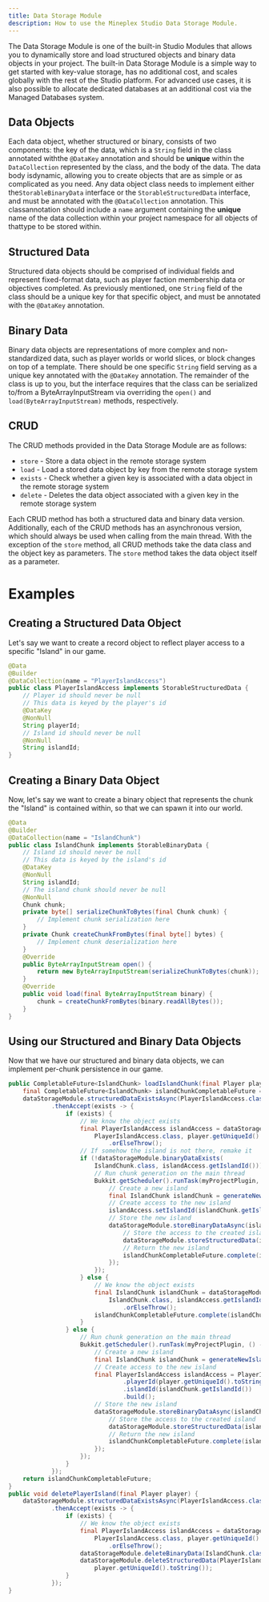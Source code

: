 ```yaml
---
title: Data Storage Module
description: How to use the Mineplex Studio Data Storage Module.
---
```


The Data Storage Module is one of the built-in Studio Modules that allows you to dynamically store and load structured objects and binary data objects in your project. The built-in Data Storage Module is a simple way to get started with key-value storage, has no additional cost, and scales globally with the rest of the Studio platform. For advanced use cases, it is also possible to allocate dedicated databases at an additional cost via the Managed Databases system.

## Data Objects
Each data object, whether structured or binary, consists of two components: the key of the data, which is a `String` field in the class annotated withthe `@DataKey` annotation and should be **unique** within the `DataCollection` represented by the class, and the body of the data. The data body isdynamic, allowing you to create objects that are as simple or as complicated as you need. Any data object class needs to implement either the`StorableBinaryData` interface or the `StorableStructuredData` interface, and must be annotated with the `@DataCollection` annotation. This classannotation should include a `name` argument containing the **unique** name of the data collection within your project namespace for all objects of thattype to be stored within.

## Structured Data
Structured data objects should be comprised of individual fields and represent fixed-format data, such as player faction membership data or objectives completed. As previously mentioned, one `String` field of the class should be a unique key for that specific object, and must be annotated with the `@DataKey` annotation.

## Binary Data
Binary data objects are representations of more complex and non-standardized data, such as player worlds or world slices, or block changes on top of a template. There should be one specific `String` field serving as a unique key annotated with the `@DataKey` annotation. The remainder of the class is up to you, but the interface requires that the class can be serialized to/from a ByteArrayInputStream via overriding the `open()` and `load(ByteArrayInputStream)` methods, respectively.

## CRUD
The CRUD methods provided in the Data Storage Module are as follows:
- `store` - Store a data object in the remote storage system
- `load` - Load a stored data object by key from the remote storage system
- `exists` - Check whether a given key is associated with a data object in the remote storage system
- `delete` - Deletes the data object associated with a given key in the remote storage system

Each CRUD method has both a structured data and binary data version. Additionally, each of the CRUD methods has an asynchronous version, which should always be used when calling from the main thread. With the exception of the `store` method, all CRUD methods take the data class and the object key as parameters. The `store` method takes the data object itself as a parameter.

# Examples

## Creating a Structured Data Object
Let's say we want to create a record object to reflect player access to a specific "Island" in our game.
```java
@Data
@Builder
@DataCollection(name = "PlayerIslandAccess")
public class PlayerIslandAccess implements StorableStructuredData {
    // Player id should never be null
    // This data is keyed by the player's id
    @DataKey
    @NonNull
    String playerId;
    // Island id should never be null
    @NonNull
    String islandId;
}
```

## Creating a Binary Data Object
Now, let's say we want to create a binary object that represents the chunk the "Island" is contained within, so that we can spawn it into our world.
```java
@Data
@Builder
@DataCollection(name = "IslandChunk")
public class IslandChunk implements StorableBinaryData {
    // Island id should never be null
    // This data is keyed by the island's id
    @DataKey
    @NonNull
    String islandId;
    // The island chunk should never be null
    @NonNull
    Chunk chunk;
    private byte[] serializeChunkToBytes(final Chunk chunk) {
        // Implement chunk serialization here
    }
    private Chunk createChunkFromBytes(final byte[] bytes) {
        // Implement chunk deserialization here
    }
    @Override
    public ByteArrayInputStream open() {
        return new ByteArrayInputStream(serializeChunkToBytes(chunk));
    }
    @Override
    public void load(final ByteArrayInputStream binary) {
        chunk = createChunkFromBytes(binary.readAllBytes());
    }
}
```

## Using our Structured and Binary Data Objects
Now that we have our structured and binary data objects, we can implement per-chunk persistence in our game.
```java
public CompletableFuture<IslandChunk> loadIslandChunk(final Player player) {
    final CompletableFuture<IslandChunk> islandChunkCompletableFuture = new CompletableFuture<>();
    dataStorageModule.structuredDataExistsAsync(PlayerIslandAccess.class, player.getUniqueId().toString())
            .thenAccept(exists -> {
                if (exists) {
                    // We know the object exists
                    final PlayerIslandAccess islandAccess = dataStorageModule.loadStructuredData(
                        PlayerIslandAccess.class, player.getUniqueId().toString())
                            .orElseThrow();
                    // If somehow the island is not there, remake it
                    if (!dataStorageModule.binaryDataExists(
                        IslandChunk.class, islandAccess.getIslandId())) {
                        // Run chunk generation on the main thread
                        Bukkit.getScheduler().runTask(myProjectPlugin, () -> {
                            // Create a new island
                            final IslandChunk islandChunk = generateNewIslandChunk();
                            // Create access to the new island
                            islandAccess.setIslandId(islandChunk.getIslandId());
                            // Store the new island
                            dataStorageModule.storeBinaryDataAsync(islandChunk).thenAccept(v -> {
                                // Store the access to the created island
                                dataStorageModule.storeStructuredData(islandAccess);
                                // Return the new island
                                islandChunkCompletableFuture.complete(islandChunk);
                            });
                        });
                    } else {
                        // We know the object exists
                        final IslandChunk islandChunk = dataStorageModule.loadBinaryData(
                            IslandChunk.class, islandAccess.getIslandId())
                                .orElseThrow();
                        islandChunkCompletableFuture.complete(islandChunk);
                    }
                } else {
                    // Run chunk generation on the main thread
                    Bukkit.getScheduler().runTask(myProjectPlugin, () -> {
                        // Create a new island
                        final IslandChunk islandChunk = generateNewIslandChunk();
                        // Create access to the new island
                        final PlayerIslandAccess islandAccess = PlayerIslandAccess.builder()
                                .playerId(player.getUniqueId().toString())
                                .islandId(islandChunk.getIslandId())
                                .build();
                        // Store the new island
                        dataStorageModule.storeBinaryDataAsync(islandChunk).thenAccept(v -> {
                            // Store the access to the created island
                            dataStorageModule.storeStructuredData(islandAccess);
                            // Return the new island
                            islandChunkCompletableFuture.complete(islandChunk);
                        });
                    });
                }
            });
    return islandChunkCompletableFuture;
}
public void deletePlayerIsland(final Player player) {
    dataStorageModule.structuredDataExistsAsync(PlayerIslandAccess.class, player.getUniqueId().toString())
            .thenAccept(exists -> {
                if (exists) {
                    // We know the object exists
                    final PlayerIslandAccess islandAccess = dataStorageModule.loadStructuredData(
                        PlayerIslandAccess.class, player.getUniqueId().toString())
                            .orElseThrow();
                    dataStorageModule.deleteBinaryData(IslandChunk.class, islandAccess.getIslandId());
                    dataStorageModule.deleteStructuredData(PlayerIslandAccess.class,
                        player.getUniqueId().toString());
                }
            });
}
```